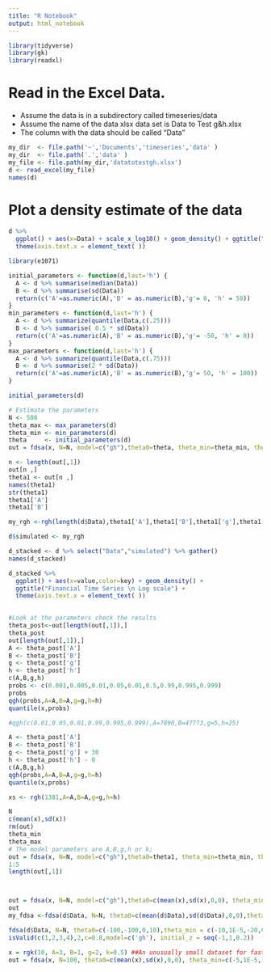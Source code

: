 ```yaml
---
title: "R Notebook"
output: html_notebook
---
```

```r
library(tidyverse)
library(gk)
library(readxl)
```


# Read in the Excel Data.
* Assume the data is in a subdirectory called timeseries/data
* Assume the name of the data xlsx data set is Data to Test g&h.xlsx
* The column with the data should be called "Data"
```r
my_dir  <- file.path('~','Documents','timeseries','data' )
my_dir  <- file.path('.','data' )
my_file <- file.path(my_dir,'datatotestgh.xlsx')
d <- read_excel(my_file)
names(d)
```

# Plot a density estimate of the data
```r
d %>% 
  ggplot() + aes(x=Data) + scale_x_log10() + geom_density() + ggtitle("Financial Time Series \n Log scale") +
  theme(axis.text.x = element_text( ))
```
```r
library(e1071)
```

```r
initial_parameters <- function(d,last='h') {
  A <- d %>% summarise(median(Data))
  B <- d %>% summarise(sd(Data))
  return(c('A'=as.numeric(A),'B' = as.numeric(B),'g'= 0, 'h' = 50))
}
min_parameters <- function(d,last='h') {
  A <- d %>% summarize(quantile(Data,c(.25)))
  B <- d %>% summarise( 0.5 * sd(Data))
  return(c('A'=as.numeric(A),'B' = as.numeric(B),'g'= -50, 'h' = 0))
}
max_parameters <- function(d,last='h') {
  A <- d %>% summarize(quantile(Data,c(.75)))
  B <- d %>% summarise(2 * sd(Data))
  return(c('A'=as.numeric(A),'B' = as.numeric(B),'g'= 50, 'h' = 100)) 
}

```

```r

initial_parameters(d)
```


```r
# Estimate the parameters
N <- 500
theta_max <- max_parameters(d)
theta_min <- min_parameters(d)
theta     <- initial_parameters(d)
out = fdsa(x, N=N, model=c("gh"),theta0=theta, theta_min=theta_min, theta_max=theta_max,silent=FALSE)
```
```r
n <- length(out[,1])
out[n ,]
theta1 <- out[n ,]
names(theta1)
str(theta1)
theta1['A']
theta1['B']
```
```r
my_rgh <-rgh(length(d$Data),theta1['A'],theta1['B'],theta1['g'],theta1['h'])
```
```r
d$simulated <- my_rgh
```
```r
d_stacked <- d %>% select("Data","simulated") %>% gather() 
names(d_stacked)
```

```r
d_stacked %>% 
  ggplot() + aes(x=value,color=key) + geom_density() + 
  ggtitle("Financial Time Series \n Log scale") +
  theme(axis.text.x = element_text( ))
  
```



```r
#Look at the parameters check the results
theta_post<-out[length(out[,1]),]
theta_post
out[length(out[,1]),]
A <- theta_post['A']
B <- theta_post['B']
g <- theta_post['g']
h <- theta_post['h'] 
c(A,B,g,h)
probs <- c(0.001,0.005,0.01,0.05,0.01,0.5,0.99,0.995,0.999)
probs
qgh(probs,A=A,B=A,g=g,h=h)
quantile(x,probs)

#qgh(c(0.01,0.05,0.01,0.99,0.995,0.999),A=7890,B=47773,g=5,h=25)
```
```r
A <- theta_post['A']
B <- theta_post['B']
g <- theta_post['g'] + 30
h <- theta_post['h'] - 0
c(A,B,g,h)
qgh(probs,A=A,B=A,g=g,h=h)
quantile(x,probs)
```
```r
xs <- rgh(1381,A=A,B=A,g=g,h=h)
```




```r
N
c(mean(x),sd(x))
rm(out)
theta_min
theta_max
# The model parameters are A,B,g,h or k;
out = fdsa(x, N=N, model=c("gh"),theta0=theta1, theta_min=theta_min, theta_max=theta_max,silent=FALSE)
1:5
length(out[,1])



out = fdsa(x, N=N, model=c("gh"),theta0=c(mean(x),sd(x),0,0), theta_min=theta_min, theta_max=theta_max,silent=FALSE)
out
my_fdsa <-fdsa(d$Data, N=N, theta0=c(mean(d$Data),sd(d$Data),0,0),theta_min = c(-10,1E-5,-20,0),theta_max = c(20,30,10,20))

fdsa(d$Data, N=N, theta0=c(-100,-100,0,10),theta_min = c(-10,1E-5,-20,0),theta_max = c(200000,300000,10000,20))
isValid(c(1,2,3,4),2,c=0.8,model=c('gh'), initial_z = seq(-1,1,0.2))
```
```r
x = rgk(10, A=3, B=1, g=2, k=0.5) ##An unusually small dataset for fast execution of this example
out = fdsa(x, N=100, theta0=c(mean(x),sd(x),0,0), theta_min=c(-5,1E-5,-5,0), theta_max=c(5,5,5,5))
```



